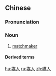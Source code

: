 ==Chinese==
{{zh-forms}}

===Pronunciation===
{{zh-pron
|m=méirén,tl=y
|c=mui4 jan4-2
|cat=n
}}

===Noun===
{{zh-noun}}

# [[matchmaker]]

====Derived terms====
{{zh-der|媒人喙|便媒人|媒人公|媒人婆|媒人禮|媒人口，無量斗|媒人婆迷了路|媒人婆拾馬糞|媒人嘴|新娘進了房，媒人扔過牆|落花媒人}}

[[hu:媒人]]
[[ru:媒人]]
[[zh:媒人]]